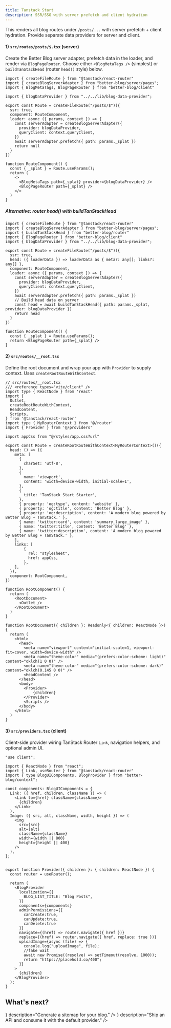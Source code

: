 ```yaml
---
title: Tanstack Start
description: SSR/SSG with server prefetch and client hydration
---
```


This renders all blog routes under `/posts/...` with server prefetch + client hydration. Provide separate data providers for server and client.

#### 1) `src/routes/posts/$.tsx` (server)
Create the Better Blog server adapter, prefetch data in the loader, and render via `BlogPageRouter`. Choose either `<BlogMetaTags />` (simplest) or `buildTanStackHead` (router `head()` style) below.

```tsx
import { createFileRoute } from "@tanstack/react-router"
import { createBlogServerAdapter } from "better-blog/server/pages";
import { BlogMetaTags, BlogPageRouter } from "better-blog/client"

import { blogDataProvider } from "../../lib/blog-data-provider";

export const Route = createFileRoute("/posts/$")({
  ssr: true,
  component: RouteComponent,
  loader: async ({ params, context }) => {
    const serverAdapter = createBlogServerAdapter({
      provider: blogDataProvider,
      queryClient: context.queryClient,
    })
    await serverAdapter.prefetch({ path: params._splat })
    return null
  }
})

function RouteComponent() {
  const { _splat } = Route.useParams();
  return (
    <>
      <BlogMetaTags path={_splat} provider={blogDataProvider} />
      <BlogPageRouter path={_splat} />
    </>
  )
}
```

##### Alternative: router head() with buildTanStackHead

```tsx
import { createFileRoute } from "@tanstack/react-router"
import { createBlogServerAdapter } from "better-blog/server/pages";
import { buildTanStackHead } from "better-blog/router"
import { BlogPageRouter } from "better-blog/client"
import { blogDataProvider } from "../../lib/blog-data-provider";

export const Route = createFileRoute("/posts/$")({
  ssr: true,
  head: ({ loaderData }) => loaderData as { meta?: any[]; links?: any[] },
  component: RouteComponent,
  loader: async ({ params, context }) => {
    const serverAdapter = createBlogServerAdapter({
      provider: blogDataProvider,
      queryClient: context.queryClient,
    })
    await serverAdapter.prefetch({ path: params._splat })
    // Build head data on server
    const head = await buildTanStackHead({ path: params._splat, provider: blogDataProvider })
    return head
  }
})

function RouteComponent() {
  const { _splat } = Route.useParams();
  return <BlogPageRouter path={_splat} />
}
```

#### 2) `src/routes/__root.tsx`
Define the root document and wrap your app with `Provider` to supply context. Uses `createRootRouteWithContext`.

```tsx
// src/routes/__root.tsx
/// <reference types="vite/client" />
import type { ReactNode } from 'react'
import {
  Outlet,
  createRootRouteWithContext,
  HeadContent,
  Scripts,
} from '@tanstack/react-router'
import type { MyRouterContext } from '@/router'
import { Provider } from '@/providers'

import appCss from "@/styles/app.css?url"

export const Route = createRootRouteWithContext<MyRouterContext>()({
  head: () => ({
    meta: [
      {
        charSet: 'utf-8',
      },
      {
        name: 'viewport',
        content: 'width=device-width, initial-scale=1',
      },
      {
        title: 'TanStack Start Starter',
      },
      { property: 'og:type', content: 'website' },
      { property: 'og:title', content: 'Better Blog' },
      { property: 'og:description', content: 'A modern blog powered by Better Blog + TanStack.' },
      { name: 'twitter:card', content: 'summary_large_image' },
      { name: 'twitter:title', content: 'Better Blog' },
      { name: 'twitter:description', content: 'A modern blog powered by Better Blog + TanStack.' },
    ],
    links: [
        {
          rel: "stylesheet",
          href: appCss,
        },
    ],
  }),
  component: RootComponent,
})

function RootComponent() {
  return (
    <RootDocument>
      <Outlet />
    </RootDocument>
  )
}

function RootDocument({ children }: Readonly<{ children: ReactNode }>) {
  return (
    <html>
      <head>
        <meta name="viewport" content="initial-scale=1, viewport-fit=cover, width=device-width" />
        <meta name="theme-color" media="(prefers-color-scheme: light)" content="oklch(1 0 0)" />
        <meta name="theme-color" media="(prefers-color-scheme: dark)" content="oklch(0.145 0 0)" />
        <HeadContent />
      </head>
      <body>
        <Provider>
            {children}
        </Provider>
        <Scripts />
      </body>
    </html>
  )
}
```

#### 3) `src/providers.tsx` (client)
Client-side provider wiring TanStack Router `Link`, navigation helpers, and optional admin UI.

```tsx
"use client";

import { ReactNode } from "react";
import { Link, useRouter } from "@tanstack/react-router"
import { type BlogUIComponents, BlogProvider } from "better-blog/context";

const components: BlogUIComponents = {
  Link: ({ href, children, className }) => (
    <Link to={href} className={className}>
      {children}
    </Link>
  ),
  Image: ({ src, alt, className, width, height }) => (
    <img
      src={src}
      alt={alt}
      className={className}
      width={width || 800}
      height={height || 400}
    />
  ),
};


export function Provider({ children }: { children: ReactNode }) {
  const router = useRouter();

  return (
    <BlogProvider
      localization={{
        BLOG_LIST_TITLE: "Blog Posts",
      }}
      components={components}
      adminPermissions={{
        canCreate:true,
        canUpdate:true,
        canDelete:true
      }}
      navigate={(href) => router.navigate({ href })}
      replace={(href) => router.navigate({ href, replace: true })}
      uploadImage={async (file) => {
        console.log("uploadImage", file);
        //fake wait
        await new Promise((resolve) => setTimeout(resolve, 1000));
        return "https://placehold.co/400";
      }}
    >
      {children}
    </BlogProvider>
  );
}
```



## What's next?

<Cards>
  <Card
    title="Sitemap generation"
    href="/sitemap"
    icon={<Layers size={20} />}
    description="Generate a sitemap for your blog."
  />
  <Card
    title="API routes"
    href="/api-routes"
    icon={<Router size={20} />}
    description="Ship an API and consume it with the default provider."
  />
</Cards>
